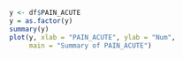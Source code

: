 ```r
y <- df$PAIN_ACUTE
y = as.factor(y)
summary(y)
plot(y, xlab = "PAIN_ACUTE", ylab = "Num",
     main = "Summary of PAIN_ACUTE")
```
